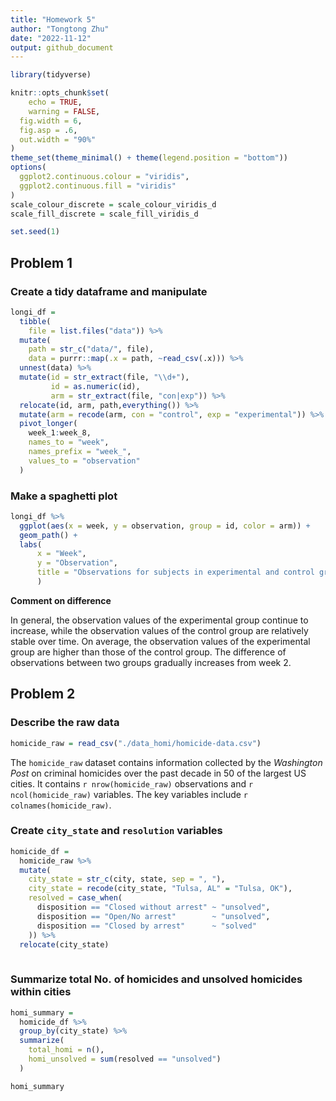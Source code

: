 ```yaml
---
title: "Homework 5"
author: "Tongtong Zhu"
date: "2022-11-12"
output: github_document
---
```


```r
library(tidyverse)

knitr::opts_chunk$set(
	echo = TRUE,
	warning = FALSE,
  fig.width = 6,
  fig.asp = .6,
  out.width = "90%"
)
theme_set(theme_minimal() + theme(legend.position = "bottom"))
options(
  ggplot2.continuous.colour = "viridis",
  ggplot2.continuous.fill = "viridis"
)
scale_colour_discrete = scale_colour_viridis_d
scale_fill_discrete = scale_fill_viridis_d

set.seed(1)
```


## Problem 1

### Create a tidy dataframe and manipulate

```r
longi_df =
  tibble(
    file = list.files("data")) %>% 
  mutate(
    path = str_c("data/", file),
    data = purrr::map(.x = path, ~read_csv(.x))) %>% 
  unnest(data) %>% 
  mutate(id = str_extract(file, "\\d+"),
         id = as.numeric(id),
         arm = str_extract(file, "con|exp")) %>% 
  relocate(id, arm, path,everything()) %>% 
  mutate(arm = recode(arm, con = "control", exp = "experimental")) %>% 
  pivot_longer(
    week_1:week_8,
    names_to = "week",
    names_prefix = "week_",
    values_to = "observation"
  )
```

### Make a spaghetti plot

```r
longi_df %>% 
  ggplot(aes(x = week, y = observation, group = id, color = arm)) +
  geom_path() +
  labs(
      x = "Week",
      y = "Observation",
      title = "Observations for subjects in experimental and control groups for each week"
      )
```

**Comment on difference**

In general, the observation values of the experimental group continue to increase, while the observation values of the control group are relatively stable over time. On average, the observation values of the experimental group are higher than those of the control group. The difference of observations between two groups gradually increases from week 2.

## Problem 2

### Describe the raw data

```r
homicide_raw = read_csv("./data_homi/homicide-data.csv")
```

The `homicide_raw` dataset contains information collected by the *Washington Post* on criminal homicides over the past decade in 50 of the largest US cities. It contains `r nrow(homicide_raw)` observations and `r ncol(homicide_raw)` variables. The key variables include `r colnames(homicide_raw)`.

### Create `city_state` and `resolution` variables 

```r
homicide_df =
  homicide_raw %>% 
  mutate(
    city_state = str_c(city, state, sep = ", "),
    city_state = recode(city_state, "Tulsa, AL" = "Tulsa, OK"),
    resolved = case_when(
      disposition == "Closed without arrest" ~ "unsolved",
      disposition == "Open/No arrest"        ~ "unsolved",
      disposition == "Closed by arrest"      ~ "solved"
    )) %>% 
  relocate(city_state)
      
```

### Summarize total No. of homicides and unsolved homicides within cities

```r
homi_summary =
  homicide_df %>% 
  group_by(city_state) %>% 
  summarize(
    total_homi = n(),
    homi_unsolved = sum(resolved == "unsolved")
  )

homi_summary
```


